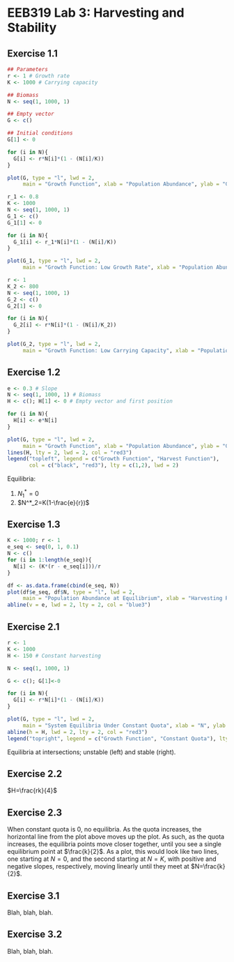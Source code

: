 # EEB319 Lab 3: Harvesting and Stability

## Exercise 1.1

```r
## Parameters
r <- 1 # Growth rate
K <- 1000 # Carrying capacity

## Biomass
N <- seq(1, 1000, 1)

## Empty vector
G <- c()

## Initial conditions
G[1] <- 0
```

```r
for (i in N){
  G[i] <- r*N[i]*(1 - (N[i]/K))
}
```

```r
plot(G, type = "l", lwd = 2,
     main = "Growth Function", xlab = "Population Abundance", ylab = "Growth Rate")
```

```r
r_1 <- 0.8
K <- 1000
N <- seq(1, 1000, 1)
G_1 <- c()
G_1[1] <- 0

for (i in N){
  G_1[i] <- r_1*N[i]*(1 - (N[i]/K))
}

plot(G_1, type = "l", lwd = 2,
     main = "Growth Function: Low Growth Rate", xlab = "Population Abundance", ylab = "Growth Rate")

r <- 1
K_2 <- 800
N <- seq(1, 1000, 1)
G_2 <- c()
G_2[1] <- 0

for (i in N){
  G_2[i] <- r*N[i]*(1 - (N[i]/K_2))
}

plot(G_2, type = "l", lwd = 2,
     main = "Growth Function: Low Carrying Capacity", xlab = "Population Abundance", ylab = "Growth Rate")
```

## Exercise 1.2

```r
e <- 0.3 # Slope
N <- seq(1, 1000, 1) # Biomass
H <- c(); H[1] <- 0 # Empty vector and first position
```

```r
for (i in N){
  H[i] <- e*N[i]
}
```

```r
plot(G, type = "l", lwd = 2,
     main = "Growth Function", xlab = "Population Abundance", ylab = "Growth Rate")
lines(H, lty = 2, lwd = 2, col = "red3")
legend("topleft", legend = c("Growth Function", "Harvest Function"),
       col = c("black", "red3"), lty = c(1,2), lwd = 2)
```

Equilibria:

1.  $N^*_1=0$
2.  $N^*_2=K(1-\frac{e}{r})$

## Exercise 1.3

```r
K <- 1000; r <- 1
e_seq <- seq(0, 1, 0.1)
N <- c()
for (i in 1:length(e_seq)){
  N[i] <- (K*(r - e_seq[i]))/r
}

df <- as.data.frame(cbind(e_seq, N))
plot(df$e_seq, df$N, type = "l", lwd = 2,
     main = "Population Abundance at Equilibrium", xlab = "Harvesting Rate", ylab = "Population Abundance")
abline(v = e, lwd = 2, lty = 2, col = "blue3")
```

## Exercise 2.1

```r
r <- 1
K <- 1000
H <- 150 # Constant harvesting

N <- seq(1, 1000, 1)

G <- c(); G[1]<-0

for (i in N){
  G[i] <- r*N[i]*(1 - (N[i]/K))
}

plot(G, type = "l", lwd = 2,
     main = "System Equilibria Under Constant Quota", xlab = "N", ylab = "Growth Function")
abline(h = H, lwd = 2, lty = 2, col = "red3")
legend("topright", legend = c("Growth Function", "Constant Quota"), lty = 1, lwd = 2, col = c("black", "red"))
```

Equilibria at intersections; unstable (left) and stable (right).

## Exercise 2.2

$H=\frac{rk}{4}$

## Exercise 2.3

When constant quota is 0, no equilibria. As the quota increases, the horizontal line from the plot above moves up the plot. As such, as the quota increases, the equilibria points move closer together, until you see a single equilibrium point at $\frac{k}{2}$. As a plot, this would look like two lines, one starting at $N=0$, and the second starting at $N=K$, with positive and negative slopes, respectively, moving linearly until they meet at $N=\frac{k}{2}$.

## Exercise 3.1

Blah, blah, blah.

## Exercise 3.2

Blah, blah, blah.
